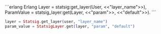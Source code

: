 <CodeGroup>
```erlang Erlang
Layer = statsig:get_layer(User, <<"layer_name">>),
ParamValue = statsig_layer:get(Layer, <<"param">>, <<"default">>).
```

```elixir Elixir
layer = Statsig.get_layer(user, "layer_name")
param_value = StatsigLayer.get(layer, "param", "default")
```
</CodeGroup>

